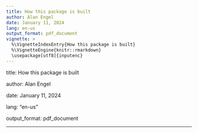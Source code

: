 ---
title: How this package is built
author: Alan Engel
date: January 11, 2024
lang: en-us
output_format: pdf_document
vignette: >
  %\VignetteIndexEntry{How this package is built}
  %\VignetteEngine{knitr::rmarkdown}
  \usepackage[utf8]{inputenc}
---

title: How this package is built

author: Alan Engel

date: January 11, 2024

lang: "en-us"

output_format: pdf_document

---
